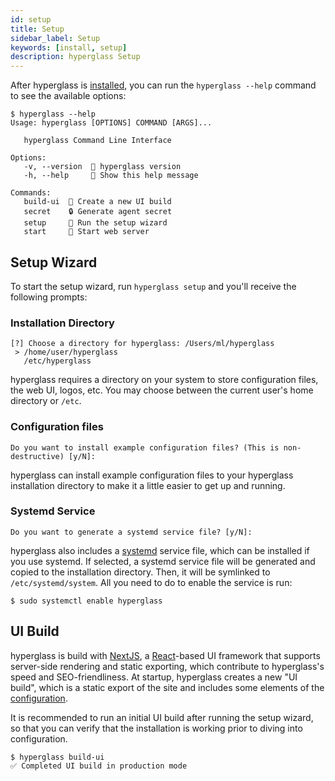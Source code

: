 ```yaml
---
id: setup
title: Setup
sidebar_label: Setup
keywords: [install, setup]
description: hyperglass Setup
---
```



After hyperglass is [installed](getting-started.mdx), you can run the `hyperglass --help` command to see the available options:

```shell-session
$ hyperglass --help
Usage: hyperglass [OPTIONS] COMMAND [ARGS]...

   hyperglass Command Line Interface

Options:
   -v, --version  🔢 hyperglass version
   -h, --help     🙏 Show this help message

Commands:
   build-ui  🦋 Create a new UI build
   secret    🔒 Generate agent secret
   setup     🧰 Run the setup wizard
   start     🚀 Start web server
```

## Setup Wizard

To start the setup wizard, run `hyperglass setup` and you'll receive the following prompts:

### Installation Directory

```shell-session
[?] Choose a directory for hyperglass: /Users/ml/hyperglass
 > /home/user/hyperglass
   /etc/hyperglass
```

hyperglass requires a directory on your system to store configuration files, the web UI, logos, etc. You may choose between the current user's home directory or `/etc`.

### Configuration files

```shell-session
Do you want to install example configuration files? (This is non-destructive) [y/N]:
```

hyperglass can install example configuration files to your hyperglass installation directory to make it a little easier to get up and running.

### Systemd Service

```shell-session
Do you want to generate a systemd service file? [y/N]:
```

hyperglass also includes a [systemd](https://systemd.io/) service file, which can be installed if you use systemd. If selected, a systemd service file will be generated and copied to the installation directory. Then, it will be symlinked to `/etc/systemd/system`. All you need to do to enable the service is run:

```shell-session
$ sudo systemctl enable hyperglass
```

## UI Build

hyperglass is build with [NextJS](https://nextjs.org/), a [React](https://reactjs.org/)-based UI framework that supports server-side rendering and static exporting, which contribute to hyperglass's speed and SEO-friendliness. At startup, hyperglass creates a new "UI build", which is a static export of the site and includes some elements of the [configuration](configuration.mdx).

It is recommended to run an initial UI build after running the setup wizard, so that you can verify that the installation is working prior to diving into configuration.

```shell-session
$ hyperglass build-ui
✅ Completed UI build in production mode
```
